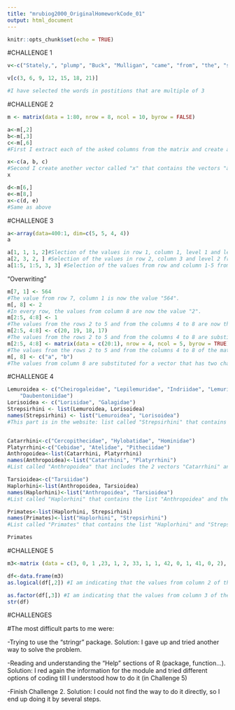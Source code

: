 ```yaml
---
title: "mrubiog2000_OriginalHomeworkCode_01"
output: html_document
---
```


```r
knitr::opts_chunk$set(echo = TRUE)
```


#CHALLENGE 1

```r
v<-c("Stately,", "plump", "Buck", "Mulligan", "came", "from", "the", "stairhead,", "bearing", "a", "bowl", "of", "lather", "on", "which", "a", "mirror", "and", "a",  "razor", "lay", "crossed.")

v[c(3, 6, 9, 12, 15, 18, 21)]

#I have selected the words in postitions that are multiple of 3
```

#CHALLENGE 2

```r
m <- matrix(data = 1:80, nrow = 8, ncol = 10, byrow = FALSE)

a<-m[,2]
b<-m[,3]
c<-m[,6]
#First I extract each of the asked columns from the matrix and create a vector with the values of each column.

x<-c(a, b, c)
#Second I create another vector called "x" that contains the vectors "a", "b" and "c".
x
```

```r
d<-m[6,]
e<-m[8,]
x<-c(d, e)
#Same as above
```

#CHALLENGE 3

```r
a<-array(data=400:1, dim=c(5, 5, 4, 4))
a

a[1, 1, 1, 2]#Slection of the values in row 1, column 1, level 1 and level set 2.
a[2, 3, 2, ] #Selection of the values in row 2, column 3 and level 2 from every level set.
a[1:5, 1:5, 3, 3] #Selection of the values from row and column 1-5 from level 3 of the level set 3.
```

"Overwriting" 

```r
m[7, 1] <- 564
#The value from row 7, column 1 is now the value "564".
m[, 8] <- 2
#In every row, the values from column 8 are now the value "2".
m[2:5, 4:8] <- 1
#The values from the rows 2 to 5 and from the columns 4 to 8 are now the value "1".
m[2:5, 4:8] <- c(20, 19, 18, 17)
#The values from the rows 2 to 5 and from the columns 4 to 8 are substitued for the values from vector "c".
m[2:5, 4:8] <- matrix(data = c(20:1), nrow = 4, ncol = 5, byrow = TRUE)
#The values from the rows 2 to 5 and from the columns 4 to 8 of the matrix called "m" are substituted for the values from a new matrix called "matrix" with 4 rows and 5 columns. "matrix" contains values from 20 to 1 (descending order) ordered by rows.
m[, 8] <- c("a", "b")
#The values from column 8 are substituted for a vector that has two characters: "a" and "b". As there are 8 rows in the matrix and the vector only contains 2 values, "a" and "b" are repeated.
```


#CHALLENGE 4

```r
Lemuroidea <- c("Cheirogaleidae", "Lepilemuridae", "Indriidae", "Lemuridae",
    "Daubentoniidae")
Lorisoidea <- c("Lorisidae", "Galagidae")
Strepsirhini <- list(Lemuroidea, Lorisoidea)
names(Strepsirhini) <- list("Lemuroidea", "Lorisoidea")
#This part is in the website: list called "Strepsirhini" that contains the vectors "Lemuroidea" and "Lorisoidea"


Catarrhini<-c("Cercopithecidae", "Hylobatidae", "Hominidae")
Platyrrhini<-c("Cebidae", "Atelidae", "Pitheciidae")
Anthropoidea<-list(Catarrhini, Platyrrhini)
names(Anthropoidea)<-list("Catarrhini", "Platyrrhini")
#List called "Anthropoidea" that includes the 2 vectors "Catarrhini" and "Platyrrhini".

Tarsioidea<-c("Tarsiidae")
Haplorhini<-list(Anthropoidea, Tarsioidea)
names(Haplorhini)<-list("Anthropoidea", "Tarsioidea")
#List called "Haplorhini" that contains the list "Anthropoidea" and the vector "Tarsioidea".

Primates<-list(Haplorhini, Strepsirhini)
names(Primates)<-list("Haplorhini", "Strepsirhini")
#List called "Primates" that contains the list "Haplorhini" and "Strepsirhini".

Primates
```

#CHALLENGE 5

```r
m3<-matrix (data = c(3, 0, 1 ,23, 1, 2, 33, 1, 1, 42, 0, 1, 41, 0, 2), nrow=5, ncol=3, byrow=TRUE)

df<-data.frame(m3)
as.logical(df[,2]) #I am indicating that the values from column 2 of the data frame become logical values.

as.factor(df[,3]) #I am indicating that the values from column 3 of the data frame become factor values (1 or 2).
str(df)
```

#CHALLENGES

#The most difficult parts to me were:
  
  -Trying to use the "stringr" package. Solution: I gave up and tried another way to solve the problem.
  
  -Reading and understanding the "Help" sections of R (package, function...). Solution: I red again the information for the module and tried different options of coding till I understood how to do it (in Challenge 5)
  
  -Finish Challenge 2. Solution: I could not find the way to do it directly, so I end up doing it by several steps.

  
